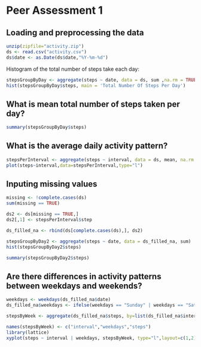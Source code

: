 Peer Assessment 1
=================

## Loading and preprocessing the data
```r
unzip(zipfile="activity.zip")
ds <- read.csv("activity.csv")
ds$date <- as.Date(ds$date,"%Y-%m-%d")
```

Histogram of the total number of steps take each day:
```r
stepsGroupByDay <- aggregate(steps ~ date, data = ds, sum ,na.rm = TRUE)
hist(stepsGroupByDay$steps, main = 'Total Number Of Steps Per Day')
```

## What is mean total number of steps taken per day?
```r
summary(stepsGroupByDay$steps)
```

## What is the average daily activity pattern?
```r
stepsPerInterval <- aggregate(steps ~ interval, data = ds, mean, na.rm = TRUE)
plot(steps~interval,data=stepsPerInterval,type="l")
```

## Inputing missing values
```r
missing <- !complete.cases(ds)
sum(missing == TRUE)

ds2 <- ds[missing == TRUE,]
ds2[,1] <- stepsPerInterval$step

ds_filled_na <- rbind(ds[complete.cases(ds),], ds2)

stepsGroupByDay2 <- aggregate(steps ~ date, data = ds_filled_na, sum)
hist(stepsGroupByDay2$steps)

summary(stepsGroupByDay2$steps)

```

## Are there differences in activity patterns between weekdays and weekends?
```r
weekdays <- weekdays(ds_filled_na$date)
ds_filled_na$weekdays <- ifelse(weekdays == "Sunday" | weekdays == "Saturday","Weekend", "Weekday")

stepsByWeek <- aggregate(ds_filled_na$steps, by=list(ds_filled_na$interval,ds_filled_na$weekdays),mean)

names(stepsByWeek) <- c("interval","weekdays","steps")
library(lattice)
xyplot(steps ~ interval | weekdays, stepsByWeek, type="l",layout=c(1,2), xlab="Interval", ylab = "Number of steps", main="Activity Patterns on Weekends and Weekdays", col = "steelblue")

```
